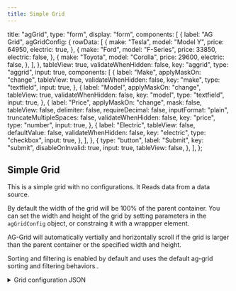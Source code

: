 ```yaml
---
title: Simple Grid
---
```


  title: "agGrid",
  type: "form",
  display: "form",
  components: [
    {
      label: "AG Grid",
      agGridConfig: {
        rowData: [
          {
            make: "Tesla",
            model: "Model Y",
            price: 64950,
            electric: true,
          },
          {
            make: "Ford",
            model: "F-Series",
            price: 33850,
            electric: false,
          },
          {
            make: "Toyota",
            model: "Corolla",
            price: 29600,
            electric: false,
          },
        ],
      },
      tableView: true,
      validateWhenHidden: false,
      key: "aggrid",
      type: "aggrid",
      input: true,
      components: [
        {
          label: "Make",
          applyMaskOn: "change",
          tableView: true,
          validateWhenHidden: false,
          key: "make",
          type: "textfield",
          input: true,
        },
        {
          label: "Model",
          applyMaskOn: "change",
          tableView: true,
          validateWhenHidden: false,
          key: "model",
          type: "textfield",
          input: true,
        },
        {
          label: "Price",
          applyMaskOn: "change",
          mask: false,
          tableView: false,
          delimiter: false,
          requireDecimal: false,
          inputFormat: "plain",
          truncateMultipleSpaces: false,
          validateWhenHidden: false,
          key: "price",
          type: "number",
          input: true,
        },
        {
          label: "Electric",
          tableView: false,
          defaultValue: false,
          validateWhenHidden: false,
          key: "electric",
          type: "checkbox",
          input: true,
        },
      ],
    },
    {
      type: "button",
      label: "Submit",
      key: "submit",
      disableOnInvalid: true,
      input: true,
      tableView: false,
    },
  ],
};


## Simple Grid
This is a simple grid with no configurations.  It Reads data from a data source.

By default the width of the grid will be 100% of the parent container.  You can set the width and height of the grid by setting parameters in the `agGridConfig` object, or constraing it with a wrappper element.

AG-Grid will automatically vertially and horizontally scroll if the grid is larger than the parent container or the specified width and height.

Sorting and filtering is enabled by default and uses the default ag-grid sorting and filtering behaviors..

<details>
    <summary>Grid configuration JSON</summary>
```json
    {
      label: "AG Grid",
      key: "aggrid",
      type: "aggrid",
      agGridConfig: {
        rowData: [
          {
            make: "Tesla",
            model: "Model Y",
            price: 64950,
            electric: true,
          },
          {
            make: "Ford",
            model: "F-Series",
            price: 33850,
            electric: false,
          },
          {
            make: "Toyota",
            model: "Corolla",
            price: 29600,
            electric: false,
          },
        ],
      },
      tableView: true,
      validateWhenHidden: false,

```
</details>

### Usage
```jsx
import { Form } from '@formio/react';
import { agGridForm } from './agGridForm';

<Form src={agGridForm} />
```

<Form src={agGridForm} />

## Grid with width and height

  title: "agGrid",
  type: "form",
  display: "form",
  components: [
    {
      label: "AG Grid",
      agGridConfig: {

        rowData: [
          {
            make: "Tesla",
            model: "Model Y",
            price: 64950,
            electric: true,
          },
          {
            make: "Ford",
            model: "F-Series",
            price: 33850,
            electric: false,
          },
          {
            make: "Toyota",
            model: "Corolla",
            price: 29600,
            electric: false,
          },
        ],
      },
      tableView: true,
      validateWhenHidden: false,
      key: "aggrid",
      type: "aggrid",
      input: true,
      "aggridWidth": 600,
      "aggridHeight": 400,
      components: [
        {
          label: "Make",
          applyMaskOn: "change",
          tableView: true,
          validateWhenHidden: false,
          key: "make",
          type: "textfield",
          input: true,
        },
        {
          label: "Model",
          applyMaskOn: "change",
          tableView: true,
          validateWhenHidden: false,
          key: "model",
          type: "textfield",
          input: true,
        },
        {
          label: "Price",
          applyMaskOn: "change",
          mask: false,
          tableView: false,
          delimiter: false,
          requireDecimal: false,
          inputFormat: "plain",
          truncateMultipleSpaces: false,
          validateWhenHidden: false,
          key: "price",
          type: "number",
          input: true,
        },
        {
          label: "Electric",
          tableView: false,
          defaultValue: false,
          validateWhenHidden: false,
          key: "electric",
          type: "checkbox",
          input: true,
        },
      ],
    },
    {
      type: "button",
      label: "Submit",
      key: "submit",
      disableOnInvalid: true,
      input: true,
      tableView: false,
    },
  ],
};

  

<Form src={agGridForm2} />
